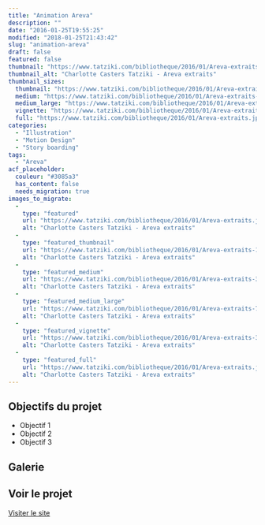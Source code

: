 ```yaml
---
title: "Animation Areva"
description: ""
date: "2016-01-25T19:55:25"
modified: "2018-01-25T21:43:42"
slug: "animation-areva"
draft: false
featured: false
thumbnail: "https://www.tatziki.com/bibliotheque/2016/01/Areva-extraits.jpg"
thumbnail_alt: "Charlotte Casters Tatziki - Areva extraits"
thumbnail_sizes:
  thumbnail: "https://www.tatziki.com/bibliotheque/2016/01/Areva-extraits-150x150.jpg"
  medium: "https://www.tatziki.com/bibliotheque/2016/01/Areva-extraits-300x176.jpg"
  medium_large: "https://www.tatziki.com/bibliotheque/2016/01/Areva-extraits-768x450.jpg"
  vignette: "https://www.tatziki.com/bibliotheque/2016/01/Areva-extraits-380x223.jpg"
  full: "https://www.tatziki.com/bibliotheque/2016/01/Areva-extraits.jpg"
categories:
  - "Illustration"
  - "Motion Design"
  - "Story boarding"
tags:
  - "Areva"
acf_placeholder:
  couleur: "#3085a3"
  has_content: false
  needs_migration: true
images_to_migrate:
  -
    type: "featured"
    url: "https://www.tatziki.com/bibliotheque/2016/01/Areva-extraits.jpg"
    alt: "Charlotte Casters Tatziki - Areva extraits"
  -
    type: "featured_thumbnail"
    url: "https://www.tatziki.com/bibliotheque/2016/01/Areva-extraits-150x150.jpg"
    alt: "Charlotte Casters Tatziki - Areva extraits"
  -
    type: "featured_medium"
    url: "https://www.tatziki.com/bibliotheque/2016/01/Areva-extraits-300x176.jpg"
    alt: "Charlotte Casters Tatziki - Areva extraits"
  -
    type: "featured_medium_large"
    url: "https://www.tatziki.com/bibliotheque/2016/01/Areva-extraits-768x450.jpg"
    alt: "Charlotte Casters Tatziki - Areva extraits"
  -
    type: "featured_vignette"
    url: "https://www.tatziki.com/bibliotheque/2016/01/Areva-extraits-380x223.jpg"
    alt: "Charlotte Casters Tatziki - Areva extraits"
  -
    type: "featured_full"
    url: "https://www.tatziki.com/bibliotheque/2016/01/Areva-extraits.jpg"
    alt: "Charlotte Casters Tatziki - Areva extraits"
---
```


## Objectifs du projet

<!-- TODO: Ajouter les objectifs depuis ACF -->
- Objectif 1
- Objectif 2
- Objectif 3

## Galerie

<!-- TODO: Ajouter les images du projet -->

## Voir le projet

[Visiter le site](https://www.tatziki.com/animation-areva/)
